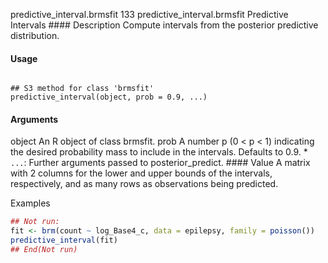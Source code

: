 

predictive_interval.brmsfit 133
predictive_interval.brmsfit
Predictive Intervals
#### Description 
Compute intervals from the posterior predictive distribution.

#### Usage
<pre><code>
## S3 method for class 'brmsfit'
predictive_interval(object, prob = 0.9, ...)
</code></pre>
#### Arguments

object An R object of class brmsfit.
prob A number p (0 < p < 1) indicating the desired probability mass to include in the
intervals. Defaults to 0.9.
* `` ... ``: Further arguments passed to posterior_predict.
#### Value
A matrix with 2 columns for the lower and upper bounds of the intervals, respectively, and as many
rows as observations being predicted.

Examples
```r
## Not run:
fit <- brm(count ~ log_Base4_c, data = epilepsy, family = poisson())
predictive_interval(fit)
## End(Not run)
```
